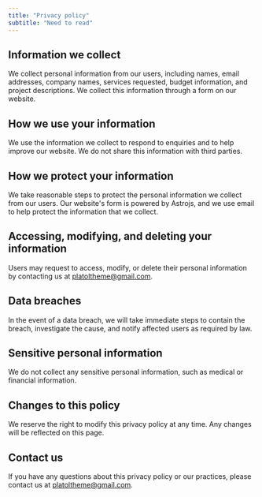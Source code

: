 ```yaml
---
title: "Privacy policy"
subtitle: "Need to read"
---
```


## Information we collect

We collect personal information from our users, including names, email addresses, company names, services requested, budget information, and project descriptions. We collect this information through a form on our website.


## How we use your information

We use the information we collect to respond to enquiries and to help improve our website. We do not share this information with third parties.


## How we protect your information

We take reasonable steps to protect the personal information we collect from our users. Our website's form is powered by Astrojs, and we use email to help protect the information that we collect.


## Accessing, modifying, and deleting your information

Users may request to access, modify, or delete their personal information by contacting us at platoltheme@gmail.com.


## Data breaches

In the event of a data breach, we will take immediate steps to contain the breach, investigate the cause, and notify affected users as required by law.


## Sensitive personal information

We do not collect any sensitive personal information, such as medical or financial information.


## Changes to this policy

We reserve the right to modify this privacy policy at any time. Any changes will be reflected on this page.


## Contact us

If you have any questions about this privacy policy or our practices, please contact us at platoltheme@gmail.com.